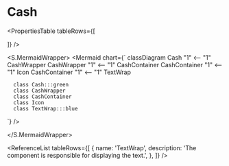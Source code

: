 

<Meta title="ApplicationModel/Components/Pages/GameMenu/Header/Cash/docs" />

# Cash

<ComponentInfoTable
  name="Cash"
  description="The component is responsible for displaying information about the Cash."
  source="components/pages/game-menu/header/Cash"
/>

<PropertiesTable
  tableRows={[

]}
/>

<S.MermaidWrapper>
<Mermaid
  chart={`
     classDiagram
      Cash "1" <-- "1" CashWrapper
      CashWrapper "1" <-- "1" CashContainer
      CashContainer "1" <-- "1" Icon
      CashContainer "1" <-- "1" TextWrap

      class Cash:::green
      class CashWrapper
      class CashContainer
      class Icon
      class TextWrap:::blue

`}
/>

</S.MermaidWrapper>

<ReferenceList
  tableRows={[
    {
      name: 'TextWrap',
      description: 'The component is responsible for displaying the text.',
    },
  ]}
/>
